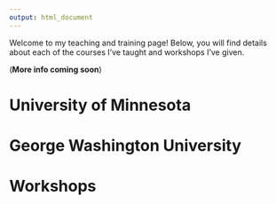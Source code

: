 ```yaml
---
output: html_document
---
```


Welcome to my teaching and training page! Below, you will find details about each of the courses I've taught and workshops I've given. 

(**More info coming soon**)

# University of Minnesota

# George Washington University

# Workshops
